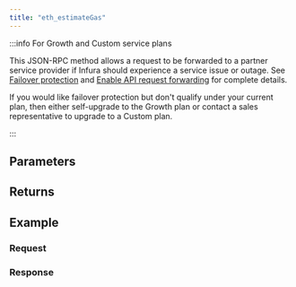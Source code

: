 ```yaml
---
title: "eth_estimateGas"
---
```




<Description />

:::info For Growth and Custom service plans

This JSON-RPC method allows a request to be forwarded to a partner service provider if Infura should
experience a service issue or outage. See [Failover protection](../concepts/failover-protection.md)
and [Enable API request forwarding](../how-to/failover-protection-imp-polygon.md)
for complete details.

If you would like failover protection but don't qualify under your current plan, then either
self-upgrade to the Growth plan or contact a sales representative to upgrade to a Custom plan.

:::

## Parameters


<Params />

## Returns


<Returns />

## Example


<Example />

### Request


<Request />

### Response


<Response />
